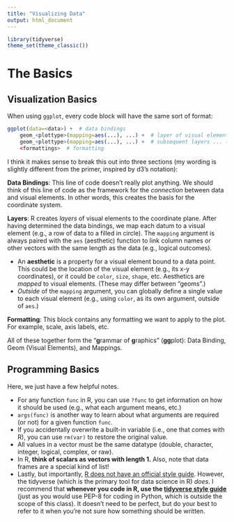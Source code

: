 ```yaml
---
title: "Visualizing Data"
output: html_document
---
```


```r
library(tidyverse)
theme_set(theme_classic())
```

# The Basics

## Visualization Basics

When using `ggplot`, every code block will have the same sort of format:

``` r
ggplot(data=<data>) +  # data bindings
    geom_<plottype>(mapping=aes(...), ...) +  # layer of visual elements
    geom_<plottype>(mapping=aes(...), ...) +  # subsequent layers ... (optional)  
    <formattings>  # formatting
```

I think it makes sense to break this out into three sections (my wording is slightly different from the primer, inspired by d3's notation):

**Data Bindings**: This line of code doesn't really plot anything. We should think of this line of code as the framework for the *connection* between data and visual elements. In other words, this creates the basis for the coordinate system.

**Layers**: R creates *layers* of visual elements to the coordinate plane. After having determined the data bindings, we map each datum to a visual element (e.g., a row of data to a filled in circle). The `mapping` argument is always paired with the `aes` (aesthetic) function to link column names or other vectors with the same length as the data (e.g., logical outcomes).

-   An **aesthetic** is a property for a visual element bound to a data point. This could be the location of the visual element (e.g., its x-y coordinates), or it could be `color`, `size`, `shape`, etc. Aesthetics are *mapped* to visual elements. (These may differ between "geoms".)
-   *Outside* of the `mapping` argument, you can globally define a single value to each visual element (e.g., using `color`, as its own argument, outside of `aes`.)

**Formatting**: This block contains any formatting we want to apply to the plot.
For example, scale, axis labels, etc.

All of these together form the "**g**rammar of **g**raphics" (**gg**plot): Data Binding, Geom (Visual Elements), and Mappings.

## Programming Basics

Here, we just have a few helpful notes.

-   For any function `func` in R, you can use `?func` to get information on how it should be used (e.g., what each argument means, etc.)
-   `args(func)` is another way to learn about what arguments are required (or not) for a given function `func`.
-   If you accidentally overwrite a built-in variable (i.e., one that comes with R), you can use `rm(var)` to restore the original value.
-   All values in a vector must be the same datatype (double, character, integer, logical, complex, or raw).
-   In R, **think of scalars as vectors with length 1.** Also, note that data frames are a special kind of list!
-   Lastly, but importantly, [R does not have an official style guide](https://stackoverflow.com/a/5129258). However, the tidyverse (which is the primary tool for data science in R) *does*. I recommend that **whenever you code in R, use the [tidyverse style guide](https://style.tidyverse.org/)** (just as you would use PEP-8 for coding in Python, which is outside the scope of this class). It doesn't need to be perfect, but do your best to refer to it when you're not sure how something should be written.

